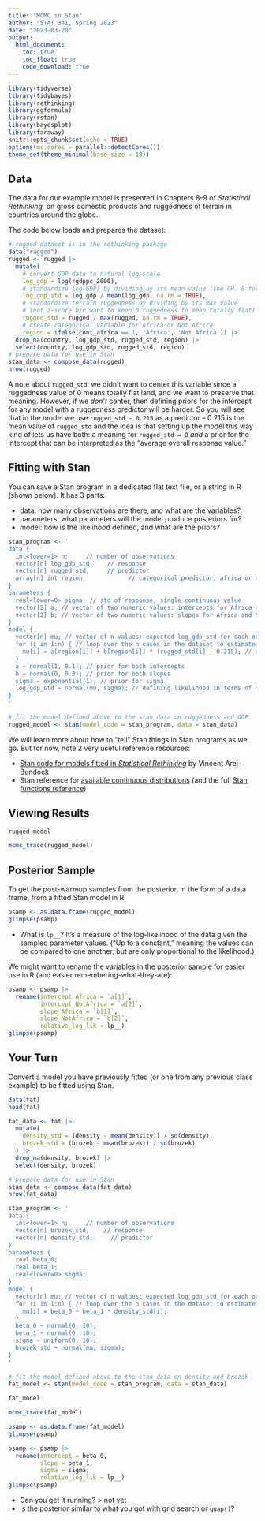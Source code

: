 ```yaml
---
title: "MCMC in Stan"
author: "STAT 341, Spring 2023"
date: "2023-03-20"
output: 
  html_document:
    toc: true
    toc_float: true
    code_download: true
---
```


```r
library(tidyverse)
library(tidybayes)
library(rethinking)
library(ggformula)
library(rstan)
library(bayesplot)
library(faraway)
knitr::opts_chunk$set(echo = TRUE)
options(mc.cores = parallel::detectCores())
theme_set(theme_minimal(base_size = 18))
```

## Data

The data for our example model is presented in Chapters 8-9 of *Statistical Rethinking,* on gross domestic products and ruggedness of terrain in countries around the globe. 

The code below loads and prepares the dataset:

```r
# rugged dataset is in the rethinking package
data("rugged")
rugged <- rugged |>
  mutate(
    # convert GDP data to natural log scale
    log_gdp = log(rgdppc_2000),
    # standardize log(GDP) by dividing by its mean value (see CH. 8 for rationale)
    log_gdp_std = log_gdp / mean(log_gdp, na.rm = TRUE),
    # standardize terrain ruggedness by dividing by its max value
    # (not z-score b/c want to keep 0 ruggedness to mean totally flat)
    rugged_std = rugged / max(rugged, na.rm = TRUE),
    # create categorical variable for Africa or Not Africa
    region = ifelse(cont_africa == 1, 'Africa', 'Not Africa')) |>
  drop_na(country, log_gdp_std, rugged_std, region) |>
  select(country, log_gdp_std, rugged_std, region)
# prepare data for use in Stan
stan_data <- compose_data(rugged)
nrow(rugged)
```

A note about `rugged_std`: we didn't want to center this variable since a ruggedness value of 0 means totally flat land, and we want to preserve that meaning. However, if we *don't* center, then defining priors for the intercept for any model with a ruggedness predictor will be harder. So you will see that in the model we use `rugged_std - 0.215` as a predictor -- 0.215 is the mean value of `rugged_std` and the idea is that setting up the model this way kind of lets us have both: a meaning for `rugged_std = 0` *and* a prior for the intercept that can be interpreted as the "average overall response value."

## Fitting with Stan

You can save a Stan program in a dedicated flat text file, or a string in R (shown below). It has 3 parts:

- data: how many observations are there, and what are the variables?
- parameters: what parameters will the model produce posteriors for?
- model: how is the likelihood defined, and what are the priors?

```r
stan_program <- '
data {
  int<lower=1> n;     // number of observations
  vector[n] log_gdp_std;    // response
  vector[n] rugged_std;     // predictor
  array[n] int region;            // categorical predictor, africa or not
}
parameters {
  real<lower=0> sigma; // std of response, single continuous value
  vector[2] a; // vector of two numeric values: intercepts for Africa and Not Africa
  vector[2] b; // vector of two numeric values: slopes for Africa and Not Africa
}
model {
  vector[n] mu; // vector of n values: expected log_gdp_std for each observation
  for (i in 1:n) { // loop over the n cases in the dataset to estimate mu_i values
    mu[i] = a[region[i]] + b[region[i]] * (rugged_std[i] - 0.215); // expected log_gdp_std is region-specific intercept + region-specific slope * (rugged_std = 0.215)
  }
  a ~ normal(1, 0.1); // prior for both intercepts
  b ~ normal(0, 0.3); // prior for both slopes
  sigma ~ exponential(1); // prior for sigma
  log_gdp_std ~ normal(mu, sigma); // defining likelihood in terms of mus and sigma
}
'

# fit the model defined above to the stan_data on ruggedness and GDP
rugged_model <- stan(model_code = stan_program, data = stan_data)
```

We will learn more about how to "tell" Stan things in Stan programs as we go. But for now, note 2 very useful reference resources:

- [Stan code for models fitted in *Statistical Rethinking*](https://vincentarelbundock.github.io/rethinking2/) by Vincent Arel-Bundock
- Stan reference for [available continuous distributions](https://mc-stan.org/docs/functions-reference/continuous-distributions.html) (and the full [Stan functions reference](https://mc-stan.org/docs/functions-reference/index.html))

## Viewing Results

```r
rugged_model
```

```r
mcmc_trace(rugged_model)
```

## Posterior Sample

To get the post-warmup samples from the posterior, in the form of a data frame, from a fitted Stan model in R:

```r
psamp <- as.data.frame(rugged_model)
glimpse(psamp)
```

- What is `lp__`? It's a measure of the log-likelihood of the data given the sampled parameter values. ("Up to a constant," meaning the values can be compared to one another, but are only proportional to the likelihood.)

We might want to rename the variables in the posterior sample for easier use in R (and easier remembering-what-they-are):

```r
psamp <- psamp |>
  rename(intercept_Africa = `a[1]`,
         intercept_NotAfrica = `a[2]`,
         slope_Africa = `b[1]`,
         slope_NotAfrica = `b[2]`,
         relative_log_lik = lp__)
glimpse(psamp)
```

## Your Turn

Convert a model you have previously fitted (or one from any previous class example) to be fitted using Stan.
```r
data(fat)
head(fat)
```

```r
fat_data <- fat |>
  mutate(
    density_std = (density - mean(density)) / sd(density),
    brozek_std = (brozek - mean(brozek)) / sd(brozek)
  ) |> 
  drop_na(density, brozek) |>
  select(density, brozek)

# prepare data for use in Stan
stan_data <- compose_data(fat_data)
nrow(fat_data)
```

```r
stan_program <- '
data {
  int<lower=1> n;     // number of observations
  vector[n] brozek_std;    // response
  vector[n] density_std;     // predictor
}
parameters {
  real beta_0; 
  real beta_1; 
  real<lower=0> sigma; 
}
model {
  vector[n] mu; // vector of n values: expected log_gdp_std for each observation
  for (i in 1:n) { // loop over the n cases in the dataset to estimate mu_i values
    mu[i] = beta_0 + beta_1 * density_std[i];
  }
  beta_0 ~ normal(0, 10);
  beta_1 ~ normal(0, 10);
  sigma ~ uniform(0, 10);
  brozek_std ~ normal(mu, sigma);
}
'

# fit the model defined above to the stan_data on density and brozek
fat_model <- stan(model_code = stan_program, data = stan_data)
```

```r
fat_model
```

```r
mcmc_trace(fat_model)
```

```r
psamp <- as.data.frame(fat_model)
glimpse(psamp)
```


```r
psamp <- psamp |>
  rename(intercept = beta_0,
         slope = beta_1,
         sigma = sigma,
         relative_log_lik = lp__)
glimpse(psamp)
```

- Can you get it running?
> not yet
- Is the posterior similar to what you got with grid search or `quap()`?

